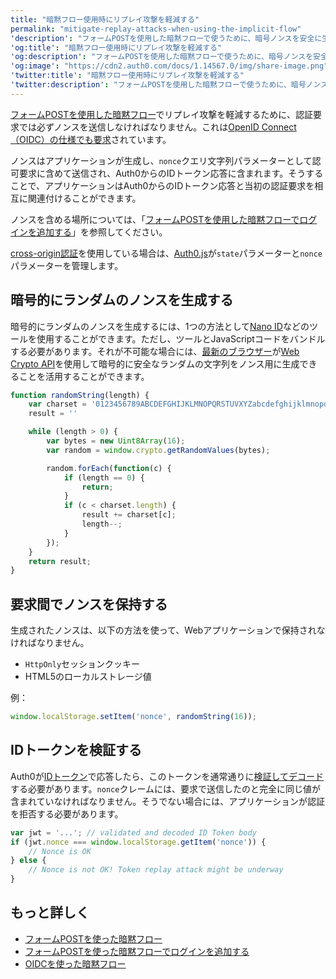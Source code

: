 ---
title: "暗黙フロー使用時にリプレイ攻撃を軽減する"
permalink: "mitigate-replay-attacks-when-using-the-implicit-flow"
'description': "フォームPOSTを使用した暗黙フローで使うために、暗号ノンスを安全に生成して検証する方法について説明します。"
'og:title': "暗黙フロー使用時にリプレイ攻撃を軽減する"
'og:description': "フォームPOSTを使用した暗黙フローで使うために、暗号ノンスを安全に生成して検証する方法について説明します。"
'og:image': "https://cdn2.auth0.com/docs/1.14567.0/img/share-image.png"
'twitter:title': "暗黙フロー使用時にリプレイ攻撃を軽減する"
'twitter:description': "フォームPOSTを使用した暗黙フローで使うために、暗号ノンスを安全に生成して検証する方法について説明します。"
---

[フォームPOSTを使用した暗黙フロー](/ja-jp/get-started/authentication-and-authorization-flow/implicit-flow-with-form-post)でリプレイ攻撃を軽減するために、認証要求では必ずノンスを送信しなければなりません。これは[OpenID Connect（OIDC）の仕様でも要求](https://openid.net/specs/openid-connect-core-1_0.html#ImplicitAuthRequest)されています。

ノンスはアプリケーションが生成し、`nonce`クエリ文字列パラメーターとして認可要求に含めて送信され、Auth0からのIDトークン応答に含まれます。そうすることで、アプリケーションはAuth0からのIDトークン応答と当初の認証要求を相互に関連付けることができます。

ノンスを含める場所については、「[フォームPOSTを使用した暗黙フローでログインを追加する](/ja-jp/get-started/authentication-and-authorization-flow/implicit-flow-with-form-post/add-login-using-the-implicit-flow-with-form-post)」を参照してください。

<Callout icon="file-lines" color="#0EA5E9" iconType="regular">

[cross-origin認証](/ja-jp/authenticate/login/cross-origin-authentication)を使用している場合は、[Auth0.js](/ja-jp/libraries/auth0js)が`state`パラメーターと`nonce`パラメーターを管理します。

</Callout>

## 暗号的にランダムのノンスを生成する

暗号的にランダムのノンスを生成するには、1つの方法として[Nano ID](https://github.com/ai/nanoid)などのツールを使用することができます。ただし、ツールとJavaScriptコードをバンドルする必要があります。それが不可能な場合には、[最新のブラウザー](http://caniuse.com/#feat=cryptography)が[Web Crypto API](https://www.w3.org/TR/WebCryptoAPI/)を使用して暗号的に安全なランダムの文字列をノンス用に生成できることを活用することができます。

```javascript lines
function randomString(length) {
    var charset = '0123456789ABCDEFGHIJKLMNOPQRSTUVXYZabcdefghijklmnopqrstuvwxyz+/'
    result = ''

    while (length > 0) {
        var bytes = new Uint8Array(16);
        var random = window.crypto.getRandomValues(bytes);

        random.forEach(function(c) {
            if (length == 0) {
                return;
            }
            if (c < charset.length) {
                result += charset[c];
                length--;
            }
        });
    }
    return result;
}
```

## 要求間でノンスを保持する

生成されたノンスは、以下の方法を使って、Webアプリケーションで保持されなければなりません。

* `HttpOnly`セッションクッキー
* HTML5のローカルストレージ値

例：

```javascript lines
window.localStorage.setItem('nonce', randomString(16));
```

## IDトークンを検証する

Auth0が[IDトークン](/ja-jp/secure/tokens/id-tokens)で応答したら、このトークンを通常通りに[検証してデコード](/ja-jp/secure/tokens/id-tokens/validate-id-tokens)する必要があります。`nonce`クレームには、要求で送信したのと完全に同じ値が含まれていなければなりません。そうでない場合には、アプリケーションが認証を拒否する必要があります。

```javascript lines
var jwt = '...'; // validated and decoded ID Token body
if (jwt.nonce === window.localStorage.getItem('nonce')) {
    // Nonce is OK
} else {
    // Nonce is not OK! Token replay attack might be underway
}
```

## もっと詳しく

* [フォームPOSTを使った暗黙フロー](/ja-jp/get-started/authentication-and-authorization-flow/implicit-flow-with-form-post)
* [フォームPOSTを使った暗黙フローでログインを追加する](/ja-jp/get-started/authentication-and-authorization-flow/implicit-flow-with-form-post/add-login-using-the-implicit-flow-with-form-post)
* [OIDCを使った暗黙フロー](/ja-jp/authenticate/login/oidc-conformant-authentication/oidc-adoption-implicit-flow)